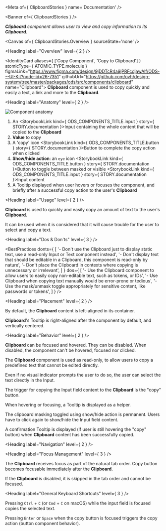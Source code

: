 
<Meta of={ ClipboardStories } name='Documentation' />

<Banner of={ ClipboardStories } />

_**Clipboard** component allows user to view and copy information to its **Clipboard**._

<Canvas of={ ClipboardStories.Overview } sourceState='none' />

<Heading label="Overview" level={ 2 } />

<IdentityCard aliases={ ['Copy Component', 'Copy to Clipboard'] }
              atomicType={ ATOMIC_TYPE.molecule }
              figmaLink="https://www.figma.com/design/9jDDTcR4a9jPRFcdjawAlf/ODS---UI-Kit?node-id=26-7351"
              githubUrl="https://github.com/ovh/design-system/tree/master/packages/ods/src/components/clipboard"
              name="Clipboard">
  **Clipboard** component is used to copy quickly and easily a text, a link and more to the **Clipboard**.
</IdentityCard>

<Heading label="Anatomy" level={ 2 } />

![Component anatomy](components/clipboard/anatomy.png "Component anatomy")

1. An <StorybookLink kind={ ODS_COMPONENTS_TITLE.input } story={ STORY.documentation }>Input</StorybookLink> containing the whole content that will be copied to the **Clipboard**
2. **Value** to copy
3. A 'copy' icon <StorybookLink kind={ ODS_COMPONENTS_TITLE.button } story={ STORY.documentation }>Button</StorybookLink> to complete the copy action when clicked
4. **Show/hide action**: an `eye` icon <StorybookLink kind={ ODS_COMPONENTS_TITLE.button } story={ STORY.documentation }>Button</StorybookLink> to toggle between masked or visible <StorybookLink kind={ ODS_COMPONENTS_TITLE.input } story={ STORY.documentation }>Input</StorybookLink> content
5. A Tooltip displayed when user hovers or focuses the component, and briefly after a successful copy action to the user's **Clipboard**

<Heading label="Usage" level={ 2 } />

**Clipboard** is used to quickly and easily copy an amount of text to the user's **Clipboard**.

It can be used when it is considered that it will cause trouble for the user to select and copy a text.

<Heading label="Dos & Don'ts" level={ 3 } />

<BestPractices
  donts={ [
    '- Don\'t use the Clipboard just to display static text, use a read-only Input or Text component instead',
    '- Don\'t display text that should be editable in a Clipboard, this component is read-only by nature',
    '- Don\'t place the Clipboard in contexts where copying is unnecessary or irrelevant',
  ] }
  dos={ [
    '- Use the Clipboard component to allow users to easily copy non-editable text, such as tokens, or IDs',
    '- Use Clipboard when copying text manually would be error-prone or tedious',
    '- Use the mask/unmask toggle appropriately for sensitive content, like passwords or tokens',
  ] }
/>

<Heading label="Placement" level={ 2 } />

By default, the **Clipboard** content is left-aligned in its container.

**Clipboard**'s Tooltip is right-aligned after the component by default, and vertically centered.

<Heading label="Behavior" level={ 2 } />

**Clipboard** can be focused and hovered. They can be disabled.
When disabled, the component can't be hovered, focused nor clicked.

The **Clipboard** component is used as read-only, to allow users to copy a predefined text that cannot be edited directly.

Even if no visual indicator prompts the user to do so, the user can select the text directly in the Input.

The trigger for copying the Input field content to the **Clipboard** is the "copy" button.

When hovering or focusing, a Tooltip is displayed as a helper.

The clipboard masking toggled using show/hide action is permanent. Users have to click again to show/hide the Input field content.

A confirmation Tooltip is displayed (if user is still hovering the "copy" button) when **Clipboard** content has been successfully copied.

<Heading label="Navigation" level={ 2 } />

<Heading label="Focus Management" level={ 3 } />

The **Clipboard** receives focus as part of the natural tab order. Copy button becomes focusable immediately after the **Clipboard**.

If the **Clipboard** is disabled, it is  skipped in the tab order and cannot be focused.

<Heading label="General Keyboard Shortcuts" level={ 3 } />

Pressing `Ctrl` + `C` (or `Cmd` + `C` on macOS) while the input field is focused copies the selected text.

Pressing `Enter` or `Space` when the copy button is focused triggers the copy action (button component behavior).

